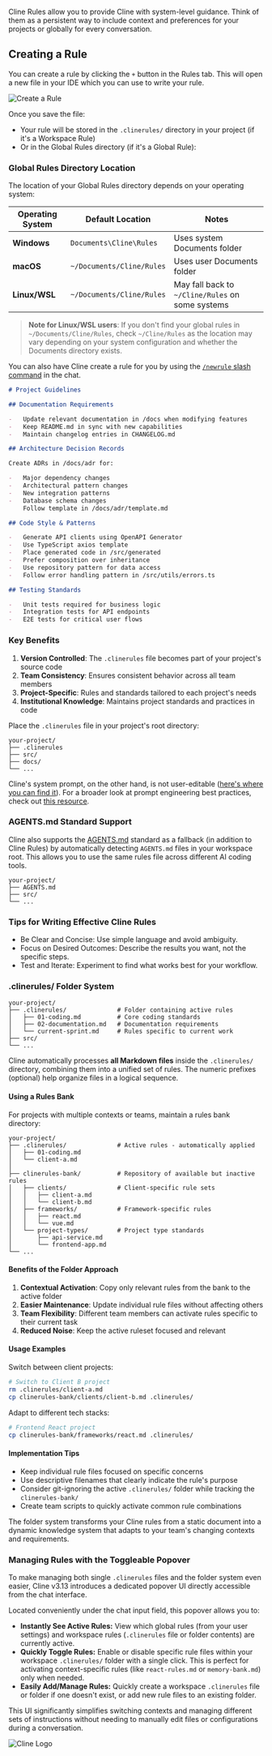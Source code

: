 Cline Rules allow you to provide Cline with system-level guidance. Think of them as a persistent way to include context and preferences for your projects or globally for every conversation.

## Creating a Rule

You can create a rule by clicking the `+` button in the Rules tab. This will open a new file in your IDE which you can use to write your rule.

<Frame>
	<img src="https://storage.googleapis.com/cline_public_images/docs/assets/cline-rules.png" alt="Create a Rule" />
</Frame>

Once you save the file:

-   Your rule will be stored in the `.clinerules/` directory in your project (if it's a Workspace Rule)
-   Or in the Global Rules directory (if it's a Global Rule):

### Global Rules Directory Location

The location of your Global Rules directory depends on your operating system:

| Operating System | Default Location | Notes |
|------------------|------------------|-------|
| **Windows** | `Documents\Cline\Rules` | Uses system Documents folder |
| **macOS** | `~/Documents/Cline/Rules` | Uses user Documents folder |
| **Linux/WSL** | `~/Documents/Cline/Rules` | May fall back to `~/Cline/Rules` on some systems |

> **Note for Linux/WSL users**: If you don't find your global rules in `~/Documents/Cline/Rules`, check `~/Cline/Rules` as the location may vary depending on your system configuration and whether the Documents directory exists.

You can also have Cline create a rule for you by using the [`/newrule` slash command](/features/slash-commands/new-rule) in the chat.

```markdown Example Cline Rule Structure [expandable]
# Project Guidelines

## Documentation Requirements

-   Update relevant documentation in /docs when modifying features
-   Keep README.md in sync with new capabilities
-   Maintain changelog entries in CHANGELOG.md

## Architecture Decision Records

Create ADRs in /docs/adr for:

-   Major dependency changes
-   Architectural pattern changes
-   New integration patterns
-   Database schema changes
    Follow template in /docs/adr/template.md

## Code Style & Patterns

-   Generate API clients using OpenAPI Generator
-   Use TypeScript axios template
-   Place generated code in /src/generated
-   Prefer composition over inheritance
-   Use repository pattern for data access
-   Follow error handling pattern in /src/utils/errors.ts

## Testing Standards

-   Unit tests required for business logic
-   Integration tests for API endpoints
-   E2E tests for critical user flows
```

### Key Benefits

1. **Version Controlled**: The `.clinerules` file becomes part of your project's source code
2. **Team Consistency**: Ensures consistent behavior across all team members
3. **Project-Specific**: Rules and standards tailored to each project's needs
4. **Institutional Knowledge**: Maintains project standards and practices in code

Place the `.clinerules` file in your project's root directory:

```
your-project/
├── .clinerules
├── src/
├── docs/
└── ...
```

Cline's system prompt, on the other hand, is not user-editable ([here's where you can find it](https://github.com/cline/cline/blob/main/src/core/prompts/system.ts)). For a broader look at prompt engineering best practices, check out [this resource](https://docs.anthropic.com/en/docs/build-with-claude/prompt-engineering/overview).

### AGENTS.md Standard Support

Cline also supports the [AGENTS.md](https://agents.md/) standard as a fallback 
(in addition to Cline Rules) by automatically detecting `AGENTS.md` files in 
your workspace root. This allows you to use the same rules file across different AI 
coding tools.

```
your-project/
├── AGENTS.md
├── src/
└── ...
```

### Tips for Writing Effective Cline Rules

-   Be Clear and Concise: Use simple language and avoid ambiguity.
-   Focus on Desired Outcomes: Describe the results you want, not the specific steps.
-   Test and Iterate: Experiment to find what works best for your workflow.

### .clinerules/ Folder System

```
your-project/
├── .clinerules/              # Folder containing active rules
│   ├── 01-coding.md          # Core coding standards
│   ├── 02-documentation.md   # Documentation requirements
│   └── current-sprint.md     # Rules specific to current work
├── src/
└── ...
```

Cline automatically processes **all Markdown files** inside the `.clinerules/` directory, combining them into a unified set of rules. The numeric prefixes (optional) help organize files in a logical sequence.

#### Using a Rules Bank

For projects with multiple contexts or teams, maintain a rules bank directory:

```
your-project/
├── .clinerules/              # Active rules - automatically applied
│   ├── 01-coding.md
│   └── client-a.md
│
├── clinerules-bank/          # Repository of available but inactive rules
│   ├── clients/              # Client-specific rule sets
│   │   ├── client-a.md
│   │   └── client-b.md
│   ├── frameworks/           # Framework-specific rules
│   │   ├── react.md
│   │   └── vue.md
│   └── project-types/        # Project type standards
│       ├── api-service.md
│       └── frontend-app.md
└── ...
```

#### Benefits of the Folder Approach

1. **Contextual Activation**: Copy only relevant rules from the bank to the active folder
2. **Easier Maintenance**: Update individual rule files without affecting others
3. **Team Flexibility**: Different team members can activate rules specific to their current task
4. **Reduced Noise**: Keep the active ruleset focused and relevant

#### Usage Examples

Switch between client projects:

```bash
# Switch to Client B project
rm .clinerules/client-a.md
cp clinerules-bank/clients/client-b.md .clinerules/
```

Adapt to different tech stacks:

```bash
# Frontend React project
cp clinerules-bank/frameworks/react.md .clinerules/
```

#### Implementation Tips

-   Keep individual rule files focused on specific concerns
-   Use descriptive filenames that clearly indicate the rule's purpose
-   Consider git-ignoring the active `.clinerules/` folder while tracking the `clinerules-bank/`
-   Create team scripts to quickly activate common rule combinations

The folder system transforms your Cline rules from a static document into a dynamic knowledge system that adapts to your team's changing contexts and requirements.

### Managing Rules with the Toggleable Popover

To make managing both single `.clinerules` files and the folder system even easier, Cline v3.13 introduces a dedicated popover UI directly accessible from the chat interface.

Located conveniently under the chat input field, this popover allows you to:

-   **Instantly See Active Rules:** View which global rules (from your user settings) and workspace rules (`.clinerules` file or folder contents) are currently active.
-   **Quickly Toggle Rules:** Enable or disable specific rule files within your workspace `.clinerules/` folder with a single click. This is perfect for activating context-specific rules (like `react-rules.md` or `memory-bank.md`) only when needed.
-   **Easily Add/Manage Rules:** Quickly create a workspace `.clinerules` file or folder if one doesn't exist, or add new rule files to an existing folder.

This UI significantly simplifies switching contexts and managing different sets of instructions without needing to manually edit files or configurations during a conversation.

<Frame>
	<img src="https://storage.googleapis.com/cline_public_images/docs/assets/image%20(1).png" alt="Cline Logo" />
</Frame>
